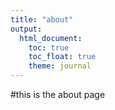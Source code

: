 ```yaml
---
title: "about"
output: 
  html_document:
    toc: true
    toc_float: true
    theme: journal
---
```



#this is the about page

